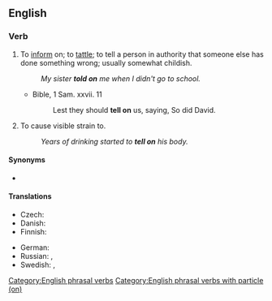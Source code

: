 ==English==

===Verb===
{{en-verb|tells on|telling on|told on}}

# To [[inform]] on; to [[tattle]]; to tell a person in authority that someone else has done something wrong; usually somewhat childish.
#: ''My sister '''told on''' me when I didn't go to school.''
#* Bible, 1 Sam. xxvii. 11
#*: Lest they should '''tell on''' us, saying, So did David.
# To cause visible strain to.
#: ''Years of drinking started to '''tell on''' his body.''

====Synonyms====
* {{l|en|bewray}}

====Translations====
{{trans-top|to tell someone that someone else has done something wrong}}
* Czech: {{t+|cs|žalovat}}
* Danish: {{t|da|sladre}}
* Finnish: {{t|fi|kannella}}
{{trans-mid}}
* German: {{t+|de|verpetzen}}
* Russian: {{t+|ru|я́бедничать|impf}}, {{t+|ru|ная́бедничать|pf}}
* Swedish: {{t+|sv|skvallra}}, {{t+|sv|tjalla}}
{{trans-bottom}}

[[Category:English phrasal verbs]]
[[Category:English phrasal verbs with particle (on)]]
